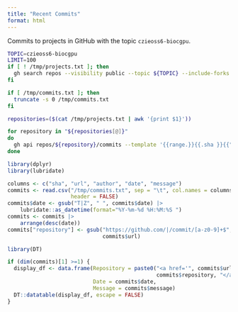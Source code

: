 ```yaml
---
title: "Recent Commits"
format: html
---
```


Commits to projects in GitHub with the topic `czieoss6-biocgpu`.

```bash
TOPIC=czieoss6-biocgpu
LIMIT=100
if [ ! /tmp/projects.txt ]; then
  gh search repos --visibility public --topic ${TOPIC} --include-forks false --limit ${LIMIT} > /tmp/projects.txt
fi
```

```bash
if [ /tmp/commits.txt ]; then
  truncate -s 0 /tmp/commits.txt
fi

repositories=($(cat /tmp/projects.txt | awk '{print $1}'))

for repository in "${repositories[@]}"
do
  gh api repos/${repository}/commits --template '{{range.}}{{.sha }}{{"\t"}}{{.html_url}}{{"\t"}}"{{.commit.author.name}}"{{"\t"}}{{.commit.author.date}}{{"\t"}}"{{.commit.message}}"{{"\n"}}{{end}}' >> /tmp/commits.txt
done
```

```r
library(dplyr)
library(lubridate)

columns <- c("sha", "url", "author", "date", "message")
commits <- read.csv("/tmp/commits.txt", sep = "\t", col.names = columns,
                    header = FALSE)
commits$date <- gsub("T|Z", " ", commits$date) |>
    lubridate::as_datetime(format="%Y-%m-%d %H:%M:%S ")
commits <- commits |>
    arrange(desc(date))
commits["repository"] <- gsub("https://github.com/|/commit/[a-z0-9]+$", "",
                              commits$url)
```

```r
library(DT)

if (dim(commits)[1] >=1) {
  display_df <- data.frame(Repository = paste0("<a href='", commits$url, "'>", 
                                               commits$repository, "</a>"),
                           Date = commits$date,
                           Message = commits$message)
  DT::datatable(display_df, escape = FALSE)
}

```
